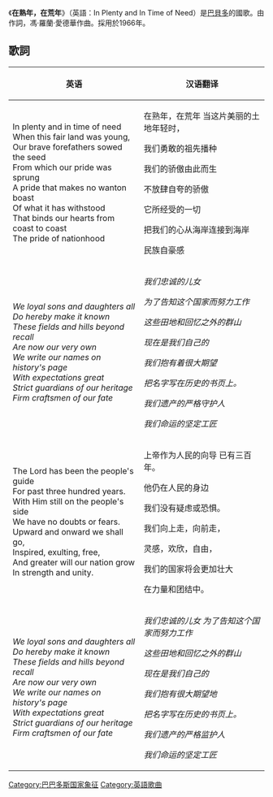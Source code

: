 {{多個問題|
{{unreferenced|time=2014-07-04T15:07:59+00:00}}
{{expand|time=2014-07-04T14:25:21+00:00}}
}}
{{Infobox anthem
|title         = In Plenty and In Time of Need
|alt_title     = National Anthem of Barbados
|chinese_title = 在熟年，在荒年
|image         = Flag of Barbados Photo.jpg
|image_size    =
|border        =
|caption       =
|prefix        = 国歌
|country       = {{BRB}}
|author        = Irving Burgie
|lyrics_date   =
|composer      = C. Van Roland Edwards
|music_date    =
|adopted       = 1966年11月30日
|until         =
|sound         = In Plenty and In Time of Need instrumental.ogg
|sound_title   = In Plenty and In Time of Need (instrumental)
}}
《'''在熟年，在荒年'''》（英語：In Plenty and In Time of Need）是[[巴貝多|巴貝多]]的國歌。由{{tsl|en|Lord Burgess|厄文·伯吉}}作詞，馮·羅蘭·愛德華作曲。採用於1966年。

==歌詞==
{| class="wikitable"
|+
!英语
!汉语翻译
|-
|In plenty and in time of need
<br>When this fair land was young,
<br>Our brave forefathers sowed the seed
<br>From which our pride was sprung
<br>A pride that makes no wanton boast
<br>Of what it has withstood
<br>That binds our hearts from coast to coast
<br>The pride of nationhood
|在熟年，在荒年
当这片美丽的土地年轻时，

我们勇敢的祖先播种

我们的骄傲由此而生

不放肆自夸的骄傲

它所经受的一切

把我们的心从海岸连接到海岸

民族自豪感
|-
|''We loyal sons and daughters all''
<br>''Do hereby make it known''
<br>''These fields and hills beyond recall''
<br>''Are now our very own''
<br>''We write our names on history's page''
<br>''With expectations great''
<br>''Strict guardians of our heritage''
<br>''Firm craftsmen of our fate''
|''我们忠诚的儿女''

''为了告知这个国家而努力工作''

''这些田地和回忆之外的群山''

''现在是我们自己的''

''我们抱有着很大期望''

''把名字写在历史的书页上。''

''我们遗产的严格守护人''

''我们命运的坚定工匠''
|-
|The Lord has been the people's guide
<br>For past three hundred years.
<br>With Him still on the people's side
<br>We have no doubts or fears.
<br>Upward and onward we shall go,
<br>Inspired, exulting, free,
<br>And greater will our nation grow
<br>In strength and unity.
|上帝作为人民的向导
已有三百年。

他仍在人民的身边

我们没有疑虑或恐惧。

我们向上走，向前走，

灵感，欢欣，自由，

我们的国家将会更加壮大

在力量和团结中。
|-
|''We loyal sons and daughters all''
<br>''Do hereby make it known''
<br>''These fields and hills beyond recall''
<br>''Are now our very own''
<br>''We write our names on history's page''
<br>''With expectations great''
<br>''Strict guardians of our heritage''
<br>''Firm craftsmen of our fate''
|''我们忠诚的儿女''
''为了告知这个国家而努力工作''

''这些田地和回忆之外的群山''

''现在是我们自己的''

''我们抱有很大期望地''

''把名字写在历史的书页上。''

''我们遗产的严格监护人''

''我们命运的坚定工匠''
|}

{{美洲各國家和地區国歌}}

[[Category:巴巴多斯国家象征|Category:巴巴多斯国家象征]]
[[Category:英語歌曲|Category:英語歌曲]]